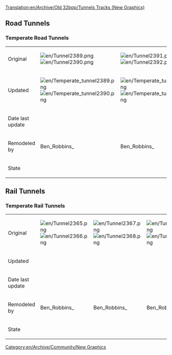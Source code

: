 [[Translation:en/Archive/Old 32bpp/Tunnels Tracks (New Graphics)]]
== Road Tunnels ==
=== Temperate Road Tunnels ===
{| border=1 style="background:#e7ebff;"
!
!
!
!
!
|-
!Original
|[[File:en/Tunnel2389.png]][[File:en/Tunnel2390.png]]
|[[File:en/Tunnel2391.png]][[File:en/Tunnel2392.png]]
|[[File:en/Tunnel2393.png]][[File:en/Tunnel2394.png]]
|[[File:en/Tunnel2395.png]][[File:en/Tunnel2396.png]]
|-
!Updated
|[[File:en/Temperate tunnel2389.png]][[File:en/Temperate tunnel2390.png]]
|[[File:en/Temperate tunnel2391.png]][[File:en/Temperate tunnel2392.png]]
|[[File:en/Temperate tunnel2393.png]][[File:en/Temperate tunnel2394.png]]
|[[File:en/Temperate tunnel2395.png]][[File:en/Temperate tunnel2396.png]]
|-
!Date last update
|
|
|
|
|-
!Remodeled by
|Ben_Robbins_
|Ben_Robbins_
|Ben_Robbins_
|Ben_Robbins_
|-
!State
{{en/Archive/Old 32bpp/Done}}
{{en/Archive/Old 32bpp/Done}}
{{en/Archive/Old 32bpp/Done}}
{{en/Archive/Old 32bpp/Done}}
|}

== Rail Tunnels ==
=== Temperate Rail Tunnels ===
{| border=1 style="background:#e7ebff;"
!
!
!
!
!
|-
!Original
|[[File:en/Tunnel2365.png]]
[[File:en/Tunnel2366.png]]
|[[File:en/Tunnel2367.png]]
[[File:en/Tunnel2368.png]]
|[[File:en/Tunnel2369.png]]
[[File:en/Tunnel2370.png]]
|[[File:en/Tunnel2371.png]]
[[File:en/Tunnel2372.png]]
|-
!Updated
|
|
|
|
|-
!Date last update
|
|
|
|
|-
!Remodeled by
|Ben_Robbins_
|Ben_Robbins_
|Ben_Robbins_
|Ben_Robbins_
|-
!State
{{en/Archive/Old 32bpp/Done}}
{{en/Archive/Old 32bpp/Done}}
{{en/Archive/Old 32bpp/Done}}
{{en/Archive/Old 32bpp/Done}}
|}

[[Category:en/Archive/Community/New Graphics]]